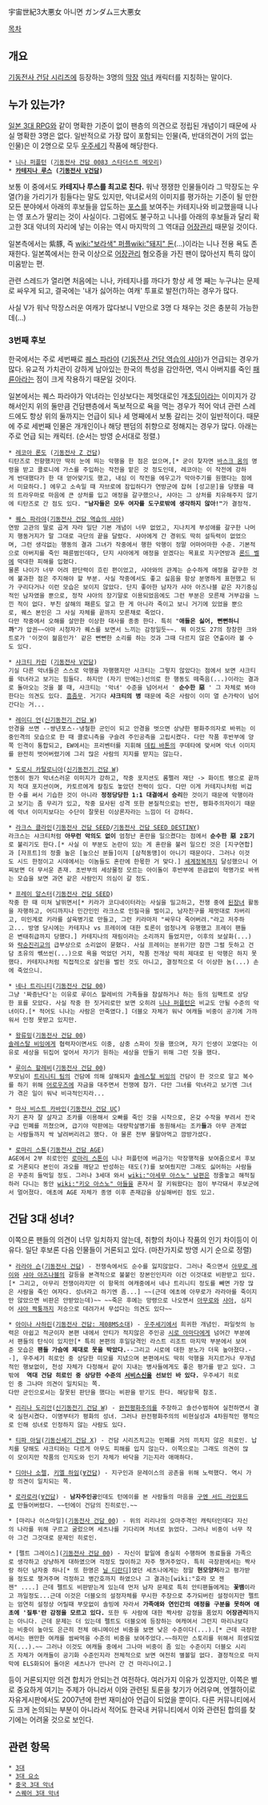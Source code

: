 宇宙世紀3大悪女 아니면 ガンダム三大悪女

[[목차]]
== 개요 ==
[[기동전사 건담 시리즈]]에 등장하는 3명의 [[막장]] [[악녀]] 캐릭터를 지칭하는 말이다.

== 누가 있는가? ==
[[일본 3대 RPG]]와 같이 명확한 기준이 없이 팬층의 의견으로 정립된 개념이기 때문에 사실 명확한 3명은 없다. 일반적으로 가장 많이 포함되는 인물(즉, 반대의견이 거의 없는 인물)은 이 2명으로 모두 [[우주세기]] 작품에 해당한다.

 * [[니나 퍼플턴]] ([[기동전사 건담 0083 스타더스트 메모리]])
 * '''[[카테지나 루스]] ([[기동전사 V건담]])'''

보통 이 중에서도 '''카테지나 루스를 최고로 친다.''' 워낙 쟁쟁한 인물들이라 그 막장도는 우열(?)을 가리기가 힘들다는 말도 있지만, 악녀로서의 이미지를 평가하는 기준이 될 만한 모든 분야에서 아래의 후보들을 압도하는 [[포스]]를 보여주는 카테지나와 비교했을때 니나는 영 포스가 딸리는 것이 사실이다. 그럼에도 불구하고 니나를 아래의 후보들과 달리 확고한 3대 악녀의 자리에 넣는 이유는 역시 마지막의 그 역대급 [[어장관리]] 때문일 것이다.

일본측에서는 紫豚, 즉 [[wiki:"보라색" 퍼플]][[wiki:"돼지" 돈]](...)이라는 니나 전용 욕도 존재한다. 일본쪽에서는 한국 이상으로 [[어장관리]] 혐오증을 가진 팬이 많아선지 특히 많이 미움받는 편.

관련 스레드가 열리면 처음에는 니나, 카테지나를 까다가 항상 세 명 째는 누구냐는 문제로 싸우게 되고, 결국에는 '내가 싫어하는 여캐' 투표로 발전(?)하는 경우가 많다.

사실 V가 워낙 막장스러운 여캐가 많다보니 V만으로 3명 다 채우는 것은 충분히 가능한데(…)
=== 3번째 후보 ===
한국에서는 주로 세번째로 [[퀘스 파라야]] ([[기동전사 건담 역습의 샤아]])가 언급되는 경우가 많다. 유교적 가치관이 강하게 남아있는 한국의 특성을 감안하면, 역시 아버지를 죽인 [[패륜아]]라는 점이 크게 작용하기 때문일 것이다.

일본에서는 퀘스 파라야가 악녀라는 인상보다는 제멋대로인 개[[초딩]]이라는 이미지가 강해서인지 위의 둘만큼 건담팬층에서 독보적으로 욕을 먹는 경우가 적어 악녀 관련 스레드에도 항상 위의 둘까지는 언급이 되나 세 명째에서 보통 갈리는 것이 일반적이다. 때문에 주로 세번째 인물은 개개인이나 해당 팬덤의 취향으로 정해지는 경우가 많다. 아래는 주로 언급 되는 캐릭터. (순서는 방영 순서대로 정렬.)

 * [[레코아 론도]] ([[기동전사 Z 건담]])
 티탄즈로 전향했지만 딱히 눈에 띄는 악행을 한 점은 없으며,[* 굳이 찾자면 [[바스크 옴]]의 명령을 받고 콜로니에 가스를 주입하는 작전을 맡은 것 정도인데, 레코아는 이 작전에 강하게 반대했다가 한 대 얻어맞기도 했고, 내심 이 작전을 에우고가 막아주기를 원했다는 점에서 미묘하다.] 에우고 소속일 때 자브로에 잠입하다가 연방군에 잡혀 [성고문]을 당했을 때의 트라우마로 마음에 큰 상처를 입고 애정을 갈구했으나, 샤아는 그 상처를 치유해주지 않기에 티탄즈로 간 점도 있다. '''"남자들은 모두 여자를 도구로밖에 생각하지 않아!"'''가 결정적.

 * [[퀘스 파라야]]([[기동전사 건담 역습의 샤아]])
 연방 고관의 딸로 곱게 자라 일단 기본 개념이 너무 없었고, 지나치게 부성애를 갈구한 나머지 행동거지가 말 그대로 극단의 끝을 달렸다. 샤아에게 간 경위도 딱히 설득력이 없었으며, 그런 생각없는 행동의 결과 그녀가 작중에서 행한 악행이 정말 어마어마한 수준. 기본적으로 아버지를 죽인 패륜범인데다, 단지 샤아에게 애정을 얻겠다는 목표로 지구연방과 [[론드 벨]]에 막대한 피해를 입혔다.
 물론 나이가 너무 어려 판단력이 흐린 편이었고, 샤아와의 관계는 순수하게 애정을 갈구한 것에 불과한 점은 주지해야 할 부분. 사실 작중에서도 좋고 싫음을 항상 분명하게 표현했고 뒤가 구리다거나 이런 모습은 보이지 않았다. 단지 좋아한 남자가 샤아 아즈나블 같은 자기중심적인 남자였을 뿐으로, 정작 샤아의 장기말로 이용되었음에도 그런 부분은 모른채 거부감을 느낀 적이 없다. 부친 살해의 패륜도 알고 한 게 아니라 죽이고 보니 거기에 있었을 뿐으로, 퀘스 본인은 그 사실 자체를 끝까지 모른채로 죽었다.
 다만 작중에서 오해를 살만한 이상한 대사를 종종 한다. 특히 "'''애들은 싫어, 뻔뻔하니까'''"가 압권~~아마 시청자가 퀘스를 보면서 느끼는 감정일듯~~. 뭐 이것도 27의 창창한 크와트로가 '이것이 젊음인가' 같은 뻔뻔한 소리를 하는 것과 그때 다르지 않은 연출이라 볼 수도 있다.

 * [[샤크티 카린]] ([[기동전사 V건담]])
 기실 다른 악녀들은 스스로 악행을 자행했지만 샤크티는 그렇지 않았다는 점에서 보면 샤크티를 악녀라고 보기는 힘들다. 하지만 (자기 딴에는)선의로 한 행동도 떼죽음(...)이라는 결과로 돌아오는 것을 볼 때, 샤크티는 '악녀' 수준을 넘어서서 ' '''순수한 惡''' ' 그 자체로 봐야한다는 의견도 있다. [[흠좀무]]. 거기다 '''샤크티의 병''' 때문에 죽은 사람이 이미 열 손가락이 넘어간다는 거...

 * [[레이디 언]]([[신기동전기 건담 W]])
 안경을 쓰면 --썅년포스--냉철한 군인이 되고 안경을 벗으면 상냥한 평화주의자로 바뀌는 이중인격의 모습으로 한 때 콜로니측을 구슬려 주인공측을 고립시켰다. 다만 작품 후반부에 양쪽 인격이 통합되고, EW에서는 프리벤터를 지휘해 [[데킴 바톤]]의 쿠데타에 맞서며 악녀 이미지를 완전히 벗어버렸기에 그리 많은 사람의 지지를 받지는 않는다.

 * [[도로시 카탈로니아]]([[신기동전기 건담 W]])
 언동이 뭔가 악녀스러운 이미지가 강하고, 작중 포지션도 롬펠러 재단 -> 화이트 팽으로 끝까지 적대 포지션이며, 카토르에게 칼침도 놓았던 전력이 있다. 다만 이게 카테지나처럼 비겁한 수를 써서 기습한 것이 아니라 '''정정당당한 1:1 대결에서 승리'''한 것이기 때문에 악행이라고 보기는 좀 무리가 있고, 작중 묘사된 성격 또한 본질적으로는 반전, 평화주의자이기 때문에 악녀 이미지보다는 수단이 잘못된 이상론자라는 느낌이 더 강하다.

 * [[라크스 클라인]]([[기동전사 건담 SEED]]/[[기동전사 건담 SEED DESTINY]])
 라크스는 샤크티처럼 '''아무런 악의도 없이''' 엄청난 혼란을 일으켰다는 점에서 '''순수한 惡 2호기'''로 불리기도 한다.[* 사실 이 부분도 논란이 있는 게 혼란을 불러 일으킨 것은 [지구연합]과 [자프트]의 정줄 높은 [높으신 분들]이지 [삼척동맹]이 아니기 때문이다. 그러나 이것도 시드 한정이고 시데에서는 이놈들도 혼란에 한몫한 거 맞다.] [[세계정복]]까지 달성했으니 어찌보면 더 무서운 존재. 초반부의 세상물정 모르는 아이돌이 후반부에 뜬금없이 혁명가로 바뀌는 모습을 보면 과연 같은 사람인지 의심이 갈 정도.

 * [[프레이 알스터]]([[기동전사 건담 SEED]])
 작중 한 때 미쳐 날뛰면서[* 키라가 코디네이터라는 사실을 밀고하고, 전쟁 중에 [[된장녀]] 활동을 자행하고, 어디까지나 민간인인 라크스로 인질극을 벌이고, 남자친구를 제멋대로 차버리고, 미인계로 키라를 살육병기로 만들고, 그런 키라마저 "싸우다 죽어버려."라고 저주하고... 방영 당시에는 카테지나 vs 프레이에 대한 토론이 엄청나게 유행했고 프레이 팬들은 변태취급까지 당했다.] 카테지나의 재림이라는 소리까지 들었지만, 이후의 보살화(...)와 [[락순진리교]]의 급부상으로 소리없이 묻혔다. 사실 프레이는 분위기만 잠깐 그럴 듯하고 건담 초유의 쎾쓰씬(...)으로 욕을 먹었던 거지, 작품 전개상 딱히 제대로 된 악행은 하지 못했다. 카테지나처럼 직접적으로 살인을 벌인 것도 아니고, 결정적으로 더 이상한 놈(...) 손에 죽었으니.

 * [[네나 트리니티]]([[기동전사 건담 00]])
 그냥 '짜증난다'는 이유로 루이스 할레비의 가족들을 참살하거나 하는 등의 임팩트로 상당한 표를 모았다. 사실 작중 한 짓거리로만 보면 오히려 [[니나 퍼플턴]]은 비교도 안될 수준의 악녀이다.[* 적어도 니나는 사람은 안죽였다.] 더블오 자체가 워낙 여캐들 비중이 공기에 가까워서 인정 못받고 있지만.

 * [[왕류밍]]([[기동전사 건담 00]])
 [[솔레스탈 비잉]]에게 협력자이면서도 이중, 삼중 스파이 짓을 했으며, 자기 인생이 꼬였다는 이유로 세상을 뒤집어 엎어서 자기가 원하는 세상을 만들기 위해 그런 짓을 했다.

 * [[루이스 할레비]]([[기동전사 건담 00]])
 부모님이 [[트리니티 팀]]의 건담에 의해 살해되자 [[솔레스탈 비잉]]의 건담이 한 것으로 알고 복수를 하기 위해 [[어로우즈]]에 자금을 대주면서 전쟁에 참가. 다만 그녀를 악녀라고 보기엔 그녀가 겪은 일이 워낙 비극적인지라...

 * [[마사 비스트 카바인]]([[기동전사 건담 UC]])
 자기 혼자 잘 살자고 조카를 이용해서 오빠를 죽인 것을 시작으로, 온갖 수작을 부려서 전국구급 민폐를 끼쳤으며, 급기야 막판에는 대량학살병기를 동원해서는 조카'''들'''과 아무 관계없는 사람들까지 싹 날려버리려고 했다. 아 물론 전부 물말아먹고 깜방가셨다.

 * [[로마리 스톤]]([[기동전사 건담 AGE]])
 AGE에서 2부 히로인인 [[로마리 스톤]]이 니나 퍼플턴에 버금가는 막장행적을 보여줌으로서 후보로 거론되다 본인이 과오를 깨닫고 반성하는 태도(?)를 보여줬지만 그래도 싫어하는 사람들은 꾸준히 들먹일 정도. 그러나 3세대 와서 [[wiki:"아세무 아스노" 남편]]은 정줄놓고 해적질하러 다니는 동안 [[wiki:"키오 아스노" 아들]]을 혼자서 잘 키워왔다는 점이 부각돼서 후보군에서 멀어졌다. 애초에 AGE 자체가 종영 이후 존재감을 상실해버린 점도 있고.

== 건담 3대 성녀? ==
이쪽으론 팬들의 의견이 너무 일치하지 않는데, 취향의 차이나 작품의 인기 차이등이 이유다. 일단 후보론 다음 인물들이 거론되고 있다. (마찬가지로 방영 시기 순으로 정렬)

 * [[라라아 슨]]([[기동전사 건담]]) - 전쟁속에서도 순수를 잃지않았다. 그러나 죽으면서 [[아무로 레이]]와 [[샤아 아즈나블]]의 갈등을 본격적으로 불붙인 장본인인지라 이건 이것대로 비판받고 있다.[* 그리고, 아무리 전쟁이라지만 이 항목의 여캐중에서 네나 트리니티 정도를 빼면 가장 많은 사람을 죽인 여자다. 성녀라고 하기엔 좀...] ~~(근데 에초에 아무로가 라라아를 죽이지만 않았으면 비판은 안받았는데)~~ ~~죽은 후에는 망령으로 나오면서 [[아무로 레이|아무로]]와 [[샤아 아즈나블|샤아]], 심지어 [[풀 프론탈|샤아 짝퉁]]까지 저승으로 데려가서 무섭다는 의견도 있다~~

 * [[아이나 사하린]]([[기동전사 건담: 제08MS소대]]) - [[우주세기]]에서 희귀한 개념인. 파일럿의 능력은 아쉽고 적군이자 본편 내에서 안티가 적지않은 주인공 [[시로 아마다]]에게 넘어간 부분에서 팬들의 탄식이 있지만[* 특히 본편의 후일담격인 라스트 리조트 마지막 부분에서 보여준 모습은 '''팬들 가슴에 제대로 못을 박았다.'''--그리고 시로에 대한 분노가 더욱 높아졌다.--], 우주세기 히로인 중 상당한 미모를 지녔으며 본편에서도 딱히 악행을 저지르거나 무개념적인 행보없이, 천성 자체가 다정해서 같이 지내는 병사들에게도 좋은 평가를 받고 있다. 그밖에  '''역대 건담 히로인 중 상당한 수준의  [[서비스신]]을 선보인 바 있다.''' 우주세기 히로인 중 그나마 의견이 일치되는 쪽.
 다만 군인으로서는 잘못된 판단을 했다는 비판을 받기도 한다. 해당항목 참조.

 * [[리리나 도리안]]([[신기동전기 건담 W]]) - [[완전평화주의]]를 주장하고 솔선수범하여 실천하면서 결국 실현시켰다. 이명부터가 평화의 성녀. 그러나 완전평화주의의 비현실성과 4차원적인 행적으로 인해 성녀로 인정하지 않는 사람도 있다.

 * [[티파 아딜]]([[기동신세기 건담 X]]) - 건담 시리즈치고는 민폐를 거의 끼치지 않은 히로인. 납치를 당해도 샤크티와는 다르게 아무도 피해를 입지 않는다. 이쪽으로는 그래도 의견이 많이 모이지만 작품의 인지도와 인기 자체가 바닥을 기는지라 애매하다.

 * [[디아나 소렐]], [[키엘 하임]]([[∀건담]]) - 지구인과 문레이스의 공존을 위해 노력했다. 역시 가장 의견이 일치되는 쪽.

 * [[로라로라]]([[∀건담]]) - '''남자주인공'''인데도 턴에이를 본 사람들의 마음을 [[구엔 서드 라인포드]]로 만들어버렸다. ~~턴에이 건담의 진히로인.~~

 * [마리나 이스마일]([[기동전사 건담 00]]) - 위의 리리나의 오마주격인 캐릭터인데다 자신의 나라를 위해 구르고 굴렀으며 세츠나를 기다리며 처녀로 늙었다. 그러나 비중이 너무 작아 그건 그것대로 문제인 히로인.

 * [펠트 그레이스]([[기동전사 건담 00]]) - 자신이 할일에 충실히 수행하며 동료들을 가족으로 생각하고 상냥하게 대하였으며 걱정도 많이하고 자주 챙겨주었다. 특히 극장판에서는 짝사랑 하던 남자중 하나[* 또 한명은 [[닐 디란디]]]였던 세츠나에게는 정말 '''현모양처'''라고 평가받을 정도로 챙겨주며 걱정하고 병간호까지 하였으나 그 결과는[wiki:"호라 모 젠젠" ....] 근데 펠트도 비판받는게 있는데 먼저 남자 문제로 특히 안티팬들에게는 '''꽃뱀'''이라고 까일정도...근데 이것은 더블오의 설정자체를 무시한 주장으로 추가되버린 설정이지만 펠트는 엄연히 설정상 어릴때 부모없이 솔빙에 자라서 '''가족애와 연인간의 애정을 구분을 못하며 애초에 '질투'란 감정을 모르고 있다.''' 또한 두 사람에 대한 짝사랑 감정을 품었지 '''어장관리'''까지는 아니다. 근데 문제는 더 있는데 펠트도 더블오에 등장하는 여캐여서 그런지 마리나보다는 비중이 높아도 은근히 전체 애니메이션 비중을 보면 낮은 수준이다(...).[* 근데 극장판에서는 왠만한 여캐를 쌈싸먹을 수준의 비중을 보여주었다.~~하지만 스토리를 위해서 희생되었지(...).~~ 그러나 이것도 여캐들 중에서 그나마 비중이 좀 있는 수준이지 더블오 시리즈 자체가 여캐들이 공기화 수준인지라 전체적으로 보면 여전히 별볼일 없다. 결정적으로 마지막에 ELS화되어 돌아온 세츠나가 만나러 간 건 마리나이고.]

등이 거론되지만 의견 합치가 안되는건 여전하다. 여러가지 이유가 있겠지만, 이쪽은 별로 중요하게 여기는 주제가 아니라서 이와 관련된 토론을 찾기가 어려우며, 엔젤하이로 자유게시판에서도 2007년에 한번 재미삼아 언급이 되었을 뿐이다. 다른 커뮤니티에서도 크게 논의되는 부분이 아니라서 적어도 한국내 커뮤니티에서 이와 관련된 합의를 찾기에는 어려울 것으로 보인다.
== 관련 항목 ==
 * [[3대]]
 * [[3대 요소]]
 * [[중국 3대 악녀]]
 * [[스퀘어 3대 악녀]]
